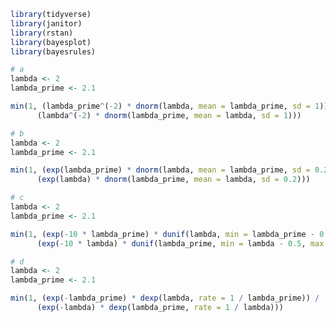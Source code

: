 ```r
library(tidyverse)
library(janitor)
library(rstan)
library(bayesplot)
library(bayesrules)
```

```r
# a
lambda <- 2
lambda_prime <- 2.1

min(1, (lambda_prime^(-2) * dnorm(lambda, mean = lambda_prime, sd = 1)) / 
      (lambda^(-2) * dnorm(lambda_prime, mean = lambda, sd = 1)))
```

```r
# b
lambda <- 2
lambda_prime <- 2.1

min(1, (exp(lambda_prime) * dnorm(lambda, mean = lambda_prime, sd = 0.2)) / 
      (exp(lambda) * dnorm(lambda_prime, mean = lambda, sd = 0.2)))
```

```r
# c
lambda <- 2
lambda_prime <- 2.1

min(1, (exp(-10 * lambda_prime) * dunif(lambda, min = lambda_prime - 0.5, max = lambda_prime + 0.5)) / 
      (exp(-10 * lambda) * dunif(lambda_prime, min = lambda - 0.5, max = lambda + 0.5)))
```

```r
# d
lambda <- 2
lambda_prime <- 2.1

min(1, (exp(-lambda_prime) * dexp(lambda, rate = 1 / lambda_prime)) / 
      (exp(-lambda) * dexp(lambda_prime, rate = 1 / lambda)))
```

